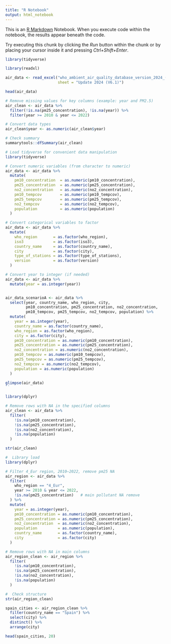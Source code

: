 ```yaml
---
title: "R Notebook"
output: html_notebook
---
```


This is an [R Markdown](http://rmarkdown.rstudio.com) Notebook. When you execute code within the notebook, the results appear beneath the code. 

Try executing this chunk by clicking the *Run* button within the chunk or by placing your cursor inside it and pressing *Ctrl+Shift+Enter*. 


```r
library(tidyverse)
```

```r
library(readxl)

air_data <- read_excel("who_ambient_air_quality_database_version_2024_(v6.1) (3).xlsx", 
                       sheet = "Update 2024 (V6.1)")

head(air_data)

```

```r
# Remove missing values for key columns (example: year and PM2.5)
air_clean <- air_data %>%
  filter(!is.na(pm25_concentration), !is.na(year)) %>%
  filter(year >= 2010 & year <= 2022)

# Convert data types
air_clean$year <- as.numeric(air_clean$year)

# Check summary
summarytools::dfSummary(air_clean)

```


```r
# Load tidyverse for convenient data manipulation
library(tidyverse)

# Convert numeric variables (from character to numeric)
air_data <- air_data %>%
  mutate(
    pm10_concentration  = as.numeric(pm10_concentration),
    pm25_concentration  = as.numeric(pm25_concentration),
    no2_concentration   = as.numeric(no2_concentration),
    pm10_tempcov        = as.numeric(pm10_tempcov),
    pm25_tempcov        = as.numeric(pm25_tempcov),
    no2_tempcov         = as.numeric(no2_tempcov),
    population          = as.numeric(population)
  )

# Convert categorical variables to factor
air_data <- air_data %>%
  mutate(
    who_region       = as.factor(who_region),
    iso3             = as.factor(iso3),
    country_name     = as.factor(country_name),
    city             = as.factor(city),
    type_of_stations = as.factor(type_of_stations),
    version          = as.factor(version)
  )

# Convert year to integer (if needed)
air_data <- air_data %>%
  mutate(year = as.integer(year))



```



```r

air_data_scenarioA <- air_data %>%
  select(year, country_name, who_region, city,
         pm10_concentration, pm25_concentration, no2_concentration,
         pm10_tempcov, pm25_tempcov, no2_tempcov, population) %>%
  mutate(
    year = as.integer(year),
    country_name = as.factor(country_name),
    who_region = as.factor(who_region),
    city = as.factor(city),
    pm10_concentration = as.numeric(pm10_concentration),
    pm25_concentration = as.numeric(pm25_concentration),
    no2_concentration = as.numeric(no2_concentration),
    pm10_tempcov = as.numeric(pm10_tempcov),
    pm25_tempcov = as.numeric(pm25_tempcov),
    no2_tempcov = as.numeric(no2_tempcov),
    population = as.numeric(population)
  )

```


```r
glimpse(air_data)
``
```


```r
library(dplyr)

# Remove rows with NA in the specified columns
air_clean <- air_data %>%
  filter(
    !is.na(pm10_concentration),
    !is.na(pm25_concentration),
    !is.na(no2_concentration),
    !is.na(population)
  )
```

```r
str(air_clean)
```
```r
#  Library load
library(dplyr)

# Filter 4_Eur region, 2010–2022, remove pm25 NA
air_region <- air_data %>%
  filter(
    who_region == "4_Eur",
    year >= 2010 & year <= 2022,
    !is.na(pm25_concentration)   # main pollutant NA remove
  ) %>%
  mutate(
    year = as.integer(year),
    pm10_concentration = as.numeric(pm10_concentration),
    pm25_concentration = as.numeric(pm25_concentration),
    no2_concentration  = as.numeric(no2_concentration),
    population         = as.numeric(population),
    country_name       = as.factor(country_name),
    city               = as.factor(city)
  )

# Remove rows with NA in main columns
air_region_clean <- air_region %>%
  filter(
    !is.na(pm10_concentration),
    !is.na(pm25_concentration),
    !is.na(no2_concentration),
    !is.na(population)
  )

#  Check structure
str(air_region_clean)


```
```r
spain_cities <- air_region_clean %>%
  filter(country_name == "Spain") %>%
  select(city) %>%
  distinct() %>%
  arrange(city)

head(spain_cities, 20)


```





